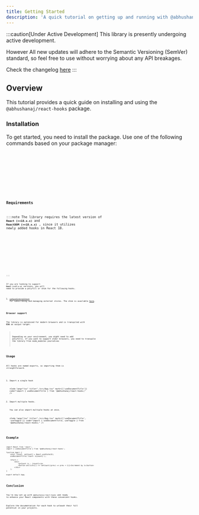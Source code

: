 ```yaml
---
title: Getting Started
description: 'A quick tutorial on getting up and running with @abhushanaj/react-hooks'
---
```



:::caution[Under Active Development]
This library is presently undergoing active development.

However All new updates will adhere to the Semantic Versioning (SemVer) standard, so feel free to use without worrying about any API breakages.

Check the changelog [here](https://github.com/abhushanaj/react-hooks.abhushan.dev/blob/main/react-hooks/CHANGELOG.md)
:::

## Overview

This tutorial provides a quick guide on installing and using the `@abhushanaj/react-hooks` package.

### Installation

To get started, you need to install the package. Use one of the following commands based on your package manager:

<Tabs>
	<TabItem label="npm">
		<Code code="npm install @abhushanaj/react-hooks" lang="bash" />
	</TabItem>
	<TabItem label="pnpm">
		<Code code="pnpm add @abhushanaj/react-hooks" lang="bash" />
	</TabItem>
	<TabItem label="yarn">
		<Code code="yarn add @abhushanaj/react-hooks" lang="bash" />
	</TabItem>
</Tabs>

### Requirements

:::note
The library requires the latest version of **`React (>=18.x.x)`** and **`ReactDOM (>=18.x.x)`** , since it utilizes newly added hooks in React 18.

<Tabs>
	<TabItem label="npm">
		<Code code="npm install react@latest react-dom@latest" lang="bash" />
	</TabItem>
	<TabItem label="pnpm">
		<Code code="pnpm add react@latest react-dom@latest" lang="bash" />
	</TabItem>
	<TabItem label="yarn">
		<Code code="yarn add react@latest react-dom@latest" lang="bash" />
	</TabItem>
</Tabs>

:::

If you are looking to support **`React (<=17.x.x)`** versions, you will need to provide a polyfill or shim for the following hooks.

1. [`useSyncExternalStore`](https://react.dev/reference/react/useSyncExternalStore) for subscribing and managing external stores. The shim is available [here](https://www.npmjs.com/package/use-sync-external-store).

### Browser support

The library is optimized for modern browsers and is transpiled with **ES6** as output target.

> **Depending on your environment, you might need to add polyfills. If you want to support older browsers, you need to transpile the library from node_modules yourselves**

## Usage

All hooks are named exports, so importing them is straightforward.

1. Import a single hook

   <Code
   	lang="tsx"
   	title="./src/App.tsx"
   	mark={['useDocumentTitle']}
   	code="import { useDocumentTitle } from '@abhushanaj/react-hooks;"
   />

2. Import multiple hooks.

   You can also import multiple hooks at once.

   <Code
   	lang="tsx"
   	title="./src/App.tsx"
   	mark={['useDocumentTitle', 'useToggle']}
   	code="import { useDocumentTitle, useToggle } from '@abhushanaj/react-hooks;"
   />

## Example

```tsx title="./src/App.tsx" ins={2,6}
import React from 'react';
import { useDocumentTitle } from '@abhushanaj/react-hooks';

function App() {
	const [count, setCount] = React.useState(0);
	useDocumentTitle(`Count: ${count}`);

	return (
		<div>
			<p>Count is : {count}</p>
			<button onClick={() => setCount((prev) => prev + 1)}>Increment by 1</button>
		</div>
	);
}

export default App;
```

## Conclusion

You're now set up with `@abhushanaj/react-hooks` and ready to enhance your React components with these convenient hooks.

Explore the documentation for each hook to unleash their full potential in your projects.
